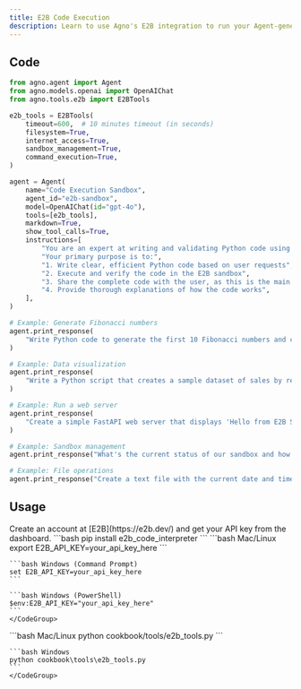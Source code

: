 ```yaml
---
title: E2B Code Execution
description: Learn to use Agno's E2B integration to run your Agent-generated code in a secure sandbox.
---
```


## Code

```python cookbook/tools/e2b_tools.py
from agno.agent import Agent
from agno.models.openai import OpenAIChat
from agno.tools.e2b import E2BTools

e2b_tools = E2BTools(
    timeout=600,  # 10 minutes timeout (in seconds)
    filesystem=True,
    internet_access=True,
    sandbox_management=True,
    command_execution=True,
)

agent = Agent(
    name="Code Execution Sandbox",
    agent_id="e2b-sandbox",
    model=OpenAIChat(id="gpt-4o"),
    tools=[e2b_tools],
    markdown=True,
    show_tool_calls=True,
    instructions=[
        "You are an expert at writing and validating Python code using a secure E2B sandbox environment.",
        "Your primary purpose is to:",
        "1. Write clear, efficient Python code based on user requests",
        "2. Execute and verify the code in the E2B sandbox",
        "3. Share the complete code with the user, as this is the main use case",
        "4. Provide thorough explanations of how the code works",
    ],
)

# Example: Generate Fibonacci numbers
agent.print_response(
    "Write Python code to generate the first 10 Fibonacci numbers and calculate their sum and average"
)

# Example: Data visualization
agent.print_response(
    "Write a Python script that creates a sample dataset of sales by region and visualize it with matplotlib"
)

# Example: Run a web server
agent.print_response(
    "Create a simple FastAPI web server that displays 'Hello from E2B Sandbox!' and run it to get a public URL"
)

# Example: Sandbox management
agent.print_response("What's the current status of our sandbox and how much time is left before timeout?")

# Example: File operations
agent.print_response("Create a text file with the current date and time, then read it back")
```

## Usage

<Steps>
  <Snippet file="create-venv-step.mdx" />

  <Step title="Create an E2B account">
    Create an account at [E2B](https://e2b.dev/) and get your API key from the dashboard.
  </Step>

  <Step title="Install libraries">
    ```bash
    pip install e2b_code_interpreter
    ```
  </Step>

  <Step title="Set your API Key">
    <CodeGroup>
    ```bash Mac/Linux
    export E2B_API_KEY=your_api_key_here
    ```

    ```bash Windows (Command Prompt)
    set E2B_API_KEY=your_api_key_here
    ```

    ```bash Windows (PowerShell)
    $env:E2B_API_KEY="your_api_key_here"
    ```
    </CodeGroup>
  </Step>

  <Step title="Run Agent">
    <CodeGroup>
    ```bash Mac/Linux
    python cookbook/tools/e2b_tools.py
    ```

    ```bash Windows
    python cookbook\tools\e2b_tools.py
    ```
    </CodeGroup>
  </Step>
</Steps>
